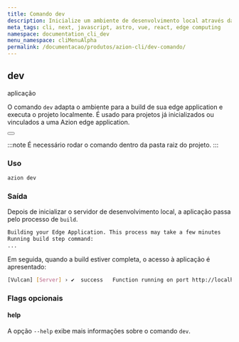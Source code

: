 ```yaml
---
title: Comando dev
description: Inicialize um ambiente de desenvolvimento local através da Azion CLI.
meta_tags: cli, next, javascript, astro, vue, react, edge computing
namespace: documentation_cli_dev
menu_namespace: cliMenuAlpha
permalink: /documentacao/produtos/azion-cli/dev-comando/
---
```



## dev
aplicação

O comando `dev` adapta o ambiente para a build de sua edge application e executa o projeto localmente. É usado para projetos já inicializados ou vinculados a uma Azion edge application.

<Button href="/pt-br/documentacao/produtos/azion-cli/link-comando/" text="vincule um projeto em uma Azion edge appliction" variant="secondary"> 
</Button>

:::note 
É necessário rodar o comando dentro da pasta raiz do projeto.
:::

### Uso

```sh
azion dev
```

### Saída 

Depois de inicializar o servidor de desenvolvimento local, a aplicação passa pelo processo de `build`.

```sh 
Building your Edge Application. This process may take a few minutes
Running build step command:
...
```

Em seguida, quando a build estiver completa, o acesso à aplicação é apresentado:

```sh
[Vulcan] [Server] › ✔  success   Function running on port http://localhost:3000  
```

### Flags opcionais

#### help

A opção `--help` exibe mais informações sobre o comando `dev`.